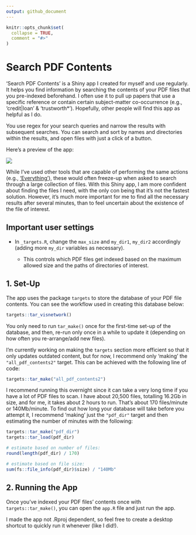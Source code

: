```yaml
---
output: github_document
---
```


<!-- README.md is generated from README.Rmd. Please edit that file -->

```r
knitr::opts_chunk$set(
  collapse = TRUE,
  comment = "#>"
)
```

# Search PDF Contents

<!-- badges: start -->

<!-- badges: end -->

'Search PDF Contents' is a Shiny app I created for myself and use regularly. It helps you find information by searching the contents of your PDF files that you pre-indexed beforehand. I often use it to pull up papers that use a specific reference or contain certain subject-matter co-occurrence (e.g., 'credit\|loan' & 'trustworth\*'). Hopefully, other people will find this app as helpful as I do.

You use regex for your search queries and narrow the results with subsequent searches. You can search and sort by names and directories within the results, and open files with just a click of a button.

Here's a preview of the app:

![](README_files/rstudio_vfRsoOhtGX.png)

While I've used other tools that are capable of performing the same actions (e.g., ['Everything'](https://www.voidtools.com/)), these would often freeze-up when asked to search through a large collection of files. With this Shiny app, I am more confident about finding the files I need, with the only con being that it's not the fastest solution. However, it's much more important for me to find all the necessary results after several minutes, than to feel uncertain about the existence of the file of interest.

## Important user settings

-   In `_targets.R`, change the `max_size` and `my_dir1`, `my_dir2` accordingly (adding more `my_dir` variables as necessary).

    -   This controls which PDF files get indexed based on the maximum allowed size and the paths of directories of interest.

## 1. Set-Up

The app uses the package `targets` to store the database of your PDF file contents. You can see the workflow used in creating this database below:

```r
targets::tar_visnetwork()
```

You only need to run `tar_make()` once for the first-time set-up of the database, and then, re-run only once in a while to update it (depending on how often you re-arrange/add new files).

I'm currently working on making the `targets` section more efficient so that it only updates outdated content, but for now, I recommend only 'making' the `"all_pdf_contents2"` target. This can be achieved with the following line of code:

```r
targets::tar_make("all_pdf_contents2")
```

I recommend running this overnight since it can take a very long time if you have a lot of PDF files to scan. I have about 20,500 files, totalling 16.2Gb in size, and for me, it takes about 2 hours to run. That's about 170 files/minute or 140Mb/minute. To find out how long your database will take before you attempt it, I recommend 'making' just the `"pdf_dir"` target and then estimating the number of minutes with the following:

```r
targets::tar_make("pdf_dir")
targets::tar_load(pdf_dir)

# estimate based on number of files:
round(length(pdf_dir) / 170)

# estimate based on file size:
sum(fs::file_info(pdf_dir)$size) / "140Mb"
```

## 2. Running the App

Once you've indexed your PDF files' contents once with `targets::tar_make()`, you can open the `app.R` file and just run the app.

I made the app not .Rproj dependent, so feel free to create a desktop shortcut to quickly run it whenever (like I did!).
